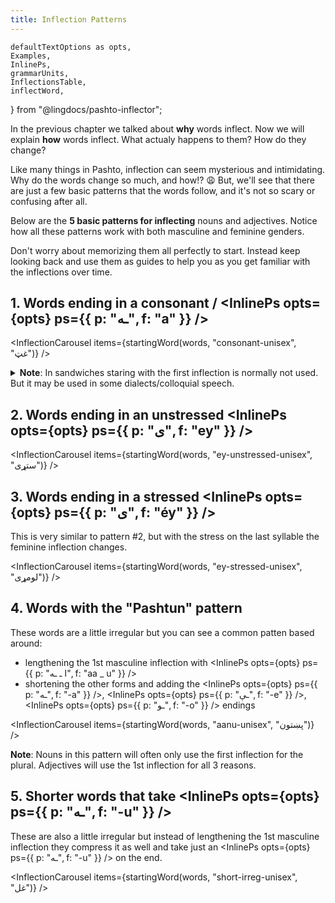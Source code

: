 ```yaml
---
title: Inflection Patterns
---
```


<!-- 

Copyright (c) 2021 lingdocs.com 

The content of the chapters/book is licensed by a
Attribution-ShareAlike 4.0 International License (CC BY-SA 4.0)
https://creativecommons.org/licenses/by-sa/4.0/
https://creativecommons.org/licenses/by-sa/4.0/legalcode
    
-->


    defaultTextOptions as opts,
    Examples,
    InlinePs,
    grammarUnits,
    InflectionsTable,
    inflectWord,
} from "@lingdocs/pashto-inflector";

In the <Link to="/inflection/inflection-intro/">previous chapter</Link> we talked about **why** words inflect. Now we will explain **how** words inflect. What actualy happens to them? How do they change?

Like many things in Pashto, inflection can seem mysterious and intimidating. Why do the words change so much, and how!? 😩 But, we'll see that there are just a few basic patterns that the words follow, and it's not so scary or confusing after all.

Below are the **5 basic patterns for inflecting** nouns and adjectives. Notice how all these patterns work with both masculine and feminine genders.

Don't worry about memorizing them all perfectly to start. Instead keep looking back and use them as guides to help you as you get familiar with the inflections over time.

## 1. Words ending in a consonant / <InlinePs opts={opts} ps={{ p: "ـه", f: "a" }} />

<InflectionCarousel items={startingWord(words, "consonant-unisex", "غټ")} />

<details>

<summary>
<strong>Note</strong>: In sandwiches staring with <InlinePs opts={opts} ps={{ p: "په", f: "pu" }} /> the first inflection is normally not used. But it may be used in some dialects/colloquial speech.
</summary>
    
For example using the word <InlinePs opts={opts} ps={{ p: "کوټه", f: "koTá", e: "room" }} />:

<Examples opts={opts}>{[
    {
        p: "زه په کوټه کې ناست یم",
        f: "zu pu koTá ke naast yum",
        e: "I am sitting in the room",
    }
]}</Examples>

Notice how it does not use the first feminine inflection <InlinePs opts={opts} ps={{ p: "کوټې", f: "koTe" }} />, as it does with a different sandwich:

<Examples opts={opts}>{[
    {
        p: "زه کوټې ته ځم",
        f: "zu koTé ta dzum",
        e: "I'm going to the room",
    },
]}</Examples>

</details>

## 2. Words ending in an unstressed <InlinePs opts={opts} ps={{ p: "ی", f: "ey" }} />

<InflectionCarousel items={startingWord(words, "ey-unstressed-unisex", "ستړی")} />  

## 3. Words ending in a stressed <InlinePs opts={opts} ps={{ p: "ی", f: "éy" }} />

This is very similar to pattern #2, but with the stress on the last syllable the feminine inflection changes.

<InflectionCarousel items={startingWord(words, "ey-stressed-unisex", "لومړی")} />  

## 4. Words with the "Pashtun" pattern

These words are a little irregular but you can see a common patten based around:

- lengthening the 1st masculine inflection with <InlinePs opts={opts} ps={{ p: "ا ـ ـه", f: "aa _ u" }} />
- shortening the other forms and adding the <InlinePs opts={opts} ps={{ p: "ـه", f: "-a" }} />, <InlinePs opts={opts} ps={{ p: "ـې", f: "-e" }} />, <InlinePs opts={opts} ps={{ p: "ـو", f: "-o" }} /> endings

<InflectionCarousel items={startingWord(words, "aanu-unisex", "پښتون")} />

**Note**: Nouns in this pattern will often only use the first inflection for the plural. Adjectives will use the 1st inflection for all 3 reasons.

## 5. Shorter words that take <InlinePs opts={opts} ps={{ p: "ـه", f: "-u" }} />

These are also a little irregular but instead of lengthening the 1st masculine inflection they compress it as well and take just an <InlinePs opts={opts} ps={{ p: "ـه", f: "-u" }} /> on the end.

<InflectionCarousel items={startingWord(words, "short-irreg-unisex", "غل")} />  

